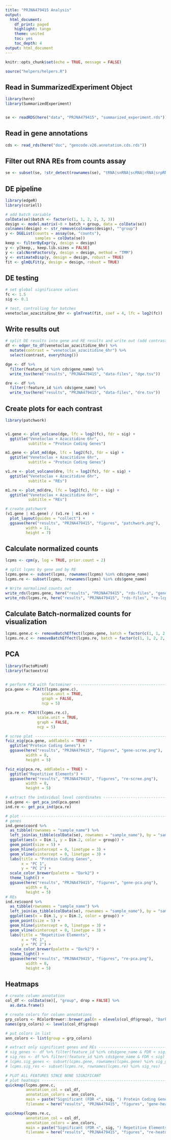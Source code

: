 ```yaml
---
title: "PRJNA479415 Analysis"
output:
  html_document:
    df_print: paged
    highlight: tango
    theme: united
    toc: yes
    toc_depth: 4
output: html_document
---
```


```r
knitr::opts_chunk$set(echo = TRUE, message = FALSE)

source("helpers/helpers.R")
```

## Read in SummarizedExperiment Object

```r
library(here)
library(SummarizedExperiment)


se <- readRDS(here("data", "PRJNA479415", "summarized_experiment.rds"))
```

## Read in gene annotations

```r
cds <- read_rds(here("doc", "gencode.v26.annotation.cds.rds"))
```

## Filter out RNA REs from counts assay

```r
se <- subset(se, !str_detect(rownames(se), "tRNA|snRNA|scRNA|rRNA|srpRNA|Simple_repeat|Low_complexity"))
```

## DE pipeline

```r
library(edgeR)
library(coriell)

# add batch variable
colData(se)$batch <- factor(c(1, 1, 2, 2, 3, 3))
design <- model.matrix(~0 + batch + group, data = colData(se))
colnames(design) <- str_remove(colnames(design), "^group")
y <- DGEList(counts = assay(se, "counts"),
             samples = colData(se))
keep <- filterByExpr(y, design = design)
y <- y[keep,, keep.lib.sizes = FALSE]
y <- calcNormFactors(y, design = design, method = "TMM")
y <- estimateDisp(y, design = design, robust = TRUE)
fit <- glmQLFit(y, design = design, robust = TRUE)
```

## DE testing


```r
# set global significance values
fc <- 1.5
sig <- 0.1

# test, controlling for batches
venetoclax_azacitidine_6hr <- glmTreat(fit, coef = 4, lfc = log2(fc))
```

## Write results out

```r
# split DE results into gene and RE results and write out (add contrast column for consistency)
df <- edger_to_df(venetoclax_azacitidine_6hr) %>% 
  mutate(contrast = "venetoclax_azacitidine_6hr") %>% 
  select(contrast, everything())

dge <- df %>% 
  filter(feature_id %in% cds$gene_name) %>% 
  write_tsv(here("results", "PRJNA479415", "data-files", "dge.tsv"))

dre <- df %>% 
  filter(!feature_id %in% cds$gene_name) %>% 
  write_tsv(here("results", "PRJNA479415", "data-files", "dre.tsv"))
```

## Create plots for each contrast 

```r
library(patchwork)


v1.gene <- plot_volcano(dge, lfc = log2(fc), fdr = sig) +
  ggtitle("Venetoclax + Azacitidine 6hr",
          subtitle = "Protein Coding Genes")

m1.gene <- plot_md(dge, lfc = log2(fc), fdr = sig) +
  ggtitle("Venetoclax + Azacitidine 6hr",
          subtitle = "Protein Coding Genes")

v1.re <- plot_volcano(dre, lfc = log2(fc), fdr = sig) +
  ggtitle("Venetoclax + Azacitidine 6hr",
          subtitle = "REs")

m1.re <- plot_md(dre, lfc = log2(fc), fdr = sig) +
  ggtitle("Venetoclax + Azacitidine 6hr",
          subtitle = "REs")

# create patchwork
(v1.gene | m1.gene) / (v1.re | m1.re) +
  plot_layout(guides = "collect") +
  ggsave(here("results", "PRJNA479415", "figures", "patchwork.png"),
         width = 11,
         height = 7)
```

## Calculate normalized counts

```r
lcpms <- cpm(y, log = TRUE, prior.count = 2)

# split lcpms by gene and by RE
lcpms.gene <- subset(lcpms, rownames(lcpms) %in% cds$gene_name)
lcpms.re <- subset(lcpms, !rownames(lcpms) %in% cds$gene_name)

# Write normalized counts out
write_rds(lcpms.gene, here("results", "PRJNA479415", "rds-files", "gene-lcpms.rds"))
write_rds(lcpms.re, here("results", "PRJNA479415", "rds-files", "re-lcpms.rds"))
```

## Calculate Batch-normalized counts for visualization

```r
lcpms.gene.c <- removeBatchEffect(lcpms.gene, batch = factor(c(1, 1, 2, 2, 3, 3)))
lcpms.re.c <- removeBatchEffect(lcpms.re, batch = factor(c(1, 1, 2, 2, 3, 3)))
```

## PCA

```r
library(FactoMineR)
library(factoextra)


# perform PCA with factominer --------------------------------------------------
pca.gene <- PCA(t(lcpms.gene.c),
                scale.unit = TRUE,
                graph = FALSE,
                ncp = 5)

pca.re <- PCA(t(lcpms.re.c),
              scale.unit = TRUE,
              graph = FALSE,
              ncp = 5)

# scree plot -------------------------------------------------------------------
fviz_eig(pca.gene, addlabels = TRUE) +
  ggtitle("Protein Coding Genes") +
  ggsave(here("results", "PRJNA479415", "figures", "gene-scree.png"),
         width = 8,
         height = 5)

fviz_eig(pca.re, addlabels = TRUE) +
  ggtitle("Repetitive Elements") +
  ggsave(here("results", "PRJNA479415", "figures", "re-scree.png"),
         width = 8,
         height = 5)

# extract the individual level coordinates -------------------------------------
ind.gene <- get_pca_ind(pca.gene)
ind.re <- get_pca_ind(pca.re)

# plot -------------------------------------------------------------------------
# genes
ind.gene$coord %>% 
  as_tibble(rownames = "sample_name") %>% 
  left_join(as_tibble(colData(se), rownames = "sample_name"), by = "sample_name") %>% 
  ggplot(aes(x = Dim.1, y = Dim.2, color = group)) +
  geom_point(size = 5) +
  geom_hline(yintercept = 0, linetype = 3) +
  geom_vline(xintercept = 0, linetype = 3) +
  labs(title = "Protein Coding Genes",
       x = "PC 1",
       y = "PC 2") +
  scale_color_brewer(palette = "Dark2") +
  theme_light() +
  ggsave(here("results", "PRJNA479415", "figures", "gene-pca.png"),
         width = 8,
         height = 5)
# REs
ind.re$coord %>% 
  as_tibble(rownames = "sample_name") %>% 
  left_join(as_tibble(colData(se), rownames = "sample_name"), by = "sample_name") %>% 
  ggplot(aes(x = Dim.1, y = Dim.2, color = group)) +
  geom_point(size = 5) +
  geom_hline(yintercept = 0, linetype = 3) +
  geom_vline(xintercept = 0, linetype = 3) +
  labs(title = "Repetitive Elements",
       x = "PC 1",
       y = "PC 2") +
  scale_color_brewer(palette = "Dark2") +
  theme_light() +
  ggsave(here("results", "PRJNA479415", "figures", "re-pca.png"),
         width = 8,
         height = 5)
```

## Heatmaps

```r
# create column annotation
col_df <- colData(se)[, "group", drop = FALSE] %>%
  as.data.frame()

# create colors for column annotations
grp_colors <- RColorBrewer::brewer.pal(n = nlevels(col_df$group), "Dark2")[1:2]
names(grp_colors) <- levels(col_df$group)

# put colors in list
ann_colors <- list(group = grp_colors)

# extract only significant genes and REs ---------------------------------------
# sig_genes <- df %>% filter(feature_id %in% cds$gene_name & FDR < sig) %>% pull(feature_id)
# sig_res <- df %>% filter(!feature_id %in% cds$gene_name & FDR < sig) %>% pull(feature_id)
# lcpms.sig_genes <- subset(lcpms.gene, rownames(lcpms.gene) %in% sig_genes)
# lcpms.sig_res <- subset(lcpms.re, rownames(lcpms.re) %in% sig_res)

# PLOT ALL FEATURES SINCE NONE SIGNIFICANT
# plot heatmaps ----------------------------------------------------------------
quickmap(lcpms.gene.c, 
         annotation_col = col_df,
         annotation_colors = ann_colors,
         main = paste("Significant (FDR <", sig, ") Protein Coding Genes"),
         filename = here("results", "PRJNA479415", "figures", "gene-heatmap.png"))

quickmap(lcpms.re.c, 
         annotation_col = col_df,
         annotation_colors = ann_colors,
         main = paste("Significant (FDR <", sig, ") Repetitive Elements"),
         filename = here("results", "PRJNA479415", "figures", "re-heatmap.png"))
```
